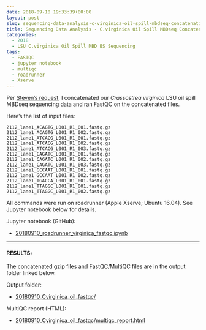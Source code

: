 ```yaml
---
date: 2018-09-10 19:33:39+00:00
layout: post
slug: sequencing-data-analysis-c-virginica-oil-spill-mbdseq-concatenation-fastqc
title: Sequencing Data Analysis - C.virginica Oil Spill MBDseq Concatenation & FastQC
categories:
  - 2018
  - LSU C.virginica Oil Spill MBD BS Sequencing
tags:
  - FASTQC
  - jupyter notebook
  - multiqc
  - roadrunner
  - Xserve
---
```


Per [Steven's request](https://github.com/RobertsLab/resources/issues/366), I concatenated our _Crassostrea virginica_ LSU oil spill MBDseq sequencing data and ran FastQC on the concatenated files.

Here's the list of input files:

`2112_lane1_ACAGTG_L001_R1_001.fastq.gz
2112_lane1_ACAGTG_L001_R1_002.fastq.gz
2112_lane1_ATCACG_L001_R1_001.fastq.gz
2112_lane1_ATCACG_L001_R1_002.fastq.gz
2112_lane1_ATCACG_L001_R1_003.fastq.gz
2112_lane1_CAGATC_L001_R1_001.fastq.gz
2112_lane1_CAGATC_L001_R1_002.fastq.gz
2112_lane1_CAGATC_L001_R1_003.fastq.gz
2112_lane1_GCCAAT_L001_R1_001.fastq.gz
2112_lane1_GCCAAT_L001_R1_002.fastq.gz
2112_lane1_TGACCA_L001_R1_001.fastq.gz
2112_lane1_TTAGGC_L001_R1_001.fastq.gz
2112_lane1_TTAGGC_L001_R1_002.fastq.gz`

All commands were run on roadrunner (Apple Xserve; Ubuntu 16.04). See Jupyter notebook below for details.

Jupyter notebook (GitHub):





  * [20180910_roadrunner_virginica_fastqc.ipynb](https://github.com/RobertsLab/code/blob/master/notebooks/sam/20180910_roadrunner_virginica_fastqc.ipynb)





* * *





#### RESULTS:



The concatenated gzip files and FastQC/MultiQC files are in the output folder linked below.

Output folder:





  * [20180910_Cvirginica_oil_fastqc/](https://owl.fish.washington.edu/Athaliana/20180910_Cvirginica_oil_fastqc/)



MultiQC report (HTML):



  * [20180910_Cvirginica_oil_fastqc/multiqc_report.html](https://owl.fish.washington.edu/Athaliana/20180910_Cvirginica_oil_fastqc/multiqc_report.html)


